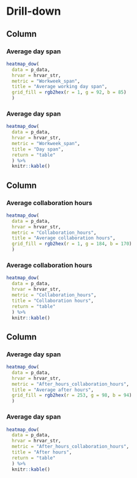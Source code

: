 Drill-down
=====================================

Column {data-width=33%}
----------------------------------------------------------------------------

### Average day span

```r

heatmap_dow(
  data = p_data,
  hrvar = hrvar_str,
  metric = "Workweek_span",
  title = "Average working day span",
  grid_fill = rgb2hex(r = 1, g = 92, b = 85)
  )

```

### Average day span 

```r

heatmap_dow(
  data = p_data,
  hrvar = hrvar_str,
  metric = "Workweek_span",
  title = "Day span",
  return = "table"
  ) %>%
  knitr::kable()

```

Column {data-width=33%}
----------------------------------------------------------------------------

### Average collaboration hours

```r
heatmap_dow(
  data = p_data,
  hrvar = hrvar_str,
  metric = "Collaboration_hours",
  title = "Average collaboration hours",
  grid_fill = rgb2hex(r = 1, g = 184, b = 170)
  )
```

### Average collaboration hours 

```r
heatmap_dow(
  data = p_data,
  hrvar = hrvar_str,
  metric = "Collaboration_hours",
  title = "Collaboration hours",
  return = "table"
  ) %>%
  knitr::kable()
```

Column {data-width=33%}
----------------------------------------------------------------------------

### Average day span

```r
heatmap_dow(
  data = p_data,
  hrvar = hrvar_str,
  metric = "After_hours_collaboration_hours",
  title = "Average after hours",
  grid_fill = rgb2hex(r = 253, g = 98, b = 94)
  )
```

### Average day span 

```r
heatmap_dow(
  data = p_data,
  hrvar = hrvar_str,
  metric = "After_hours_collaboration_hours",
  title = "After hours",
  return = "table"
  ) %>%
  knitr::kable()
```


